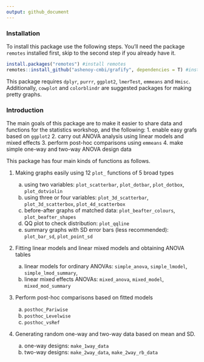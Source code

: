 ```yaml
---
output: github_document
---
```


### Installation

To install this package use the following steps. You'll need the package `remotes` installed first, skip to the second step if you already have it.

```r
install.packages("remotes") #install remotes
remotes::install_github("ashenoy-cmbi/grafify", dependencies = T) #install with dependencies
```

This package requires `dplyr`, `purrr`, `ggplot2`, `lmerTest`, `emmeans` and `Hmisc`. Additionally, `cowplot` and `colorblindr` are suggested packages for making pretty graphs.
 
### Introduction

The main goals of this package are to make it easier to share data and functions for the statistics workshop, and the following:
1. enable easy grafs based on `ggplot2`
2. carry out ANOVA analysis using linear models and mixed effects
3. perform post-hoc comparisons using `emmeans`
4. make simple one-way and two-way ANOVA design data



This package has four main kinds of functions as follows.

1. Making graphs easily using 12 `plot_` functions of 5 broad types

     a. using two variables: `plot_scatterbar`, `plot_dotbar`, `plot_dotbox`, `plot_dotviolin`
     b. using three or four variables: `plot_3d_scatterbar`, `plot_3d_scatterbox`, `plot_4d_scatterbox`
     c. before-after graphs of matched data: `plot_beafter_colours`, `plot_beafter_shapes`
     d. QQ plot to check distribution: `plot_qqline`
     e. summary graphs with SD  error bars (less recommended): `plot_bar_sd`, `plot_point_sd`
  
2. Fitting linear models and linear mixed models and obtaining ANOVA tables

     a. linear models for ordinary ANOVAs: `simple_anova`, `simple_lmodel`, `simple_lmod_summary`, 
     b. linear mixed effects ANOVAs: `mixed_anova`, `mixed_model`, `mixed_mod_summary`
  
3. Perform post-hoc comparisons based on fitted models
  
     a. `posthoc_Pariwise`
     b. `posthoc_Levelwise`
     c. `posthoc_vsRef`
  
4. Generating random one-way and two-way data based on mean and SD.

     a. one-way designs: `make_1way_data`
     b. two-way designs: `make_2way_data`, `make_2way_rb_data`
